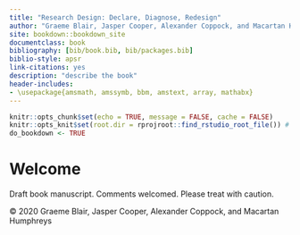 ```yaml
--- 
title: "Research Design: Declare, Diagnose, Redesign"
author: "Graeme Blair, Jasper Cooper, Alexander Coppock, and Macartan Humphreys"
site: bookdown::bookdown_site
documentclass: book
bibliography: [bib/book.bib, bib/packages.bib]
biblio-style: apsr
link-citations: yes
description: "describe the book"
header-includes: 
- \usepackage{amsmath, amssymb, bbm, amstext, array, mathabx}
---
```


```r
knitr::opts_chunk$set(echo = TRUE, message = FALSE, cache = FALSE)
knitr::opts_knit$set(root.dir = rprojroot::find_rstudio_root_file()) # files are all relative to RStudio project home
do_bookdown <- TRUE
```

# Welcome {-} 

Draft book manuscript. Comments welcomed. Please treat with caution.

&copy; 2020 Graeme Blair, Jasper Cooper, Alexander Coppock, and Macartan Humphreys